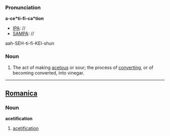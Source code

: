 ===Pronunciation===
'''a-ce*ti-fi-ca*tion'''
*[[IPA]]: //
*[[SAMPA]]: //
aah-SEH-ti-fi-KEI-shun
===Noun===
#The act of making [[acetous]] or sour; the process of [[converting]], or of becoming converted, into vinegar.
----

==[[Romanica]]==
===Noun===
<b>acetification</b>
#[[acetification]]